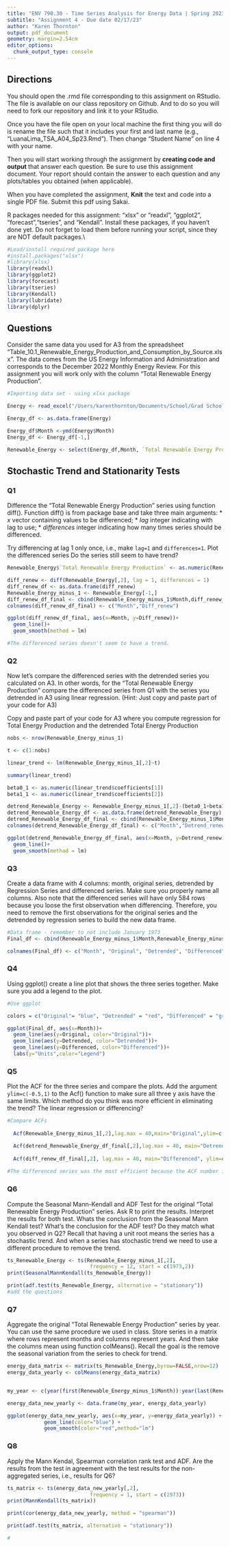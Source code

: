 ```yaml
---
title: "ENV 790.30 - Time Series Analysis for Energy Data | Spring 2023"
subtitle: "Assignment 4 - Due date 02/17/23"
author: "Karen Thornton"
output: pdf_document
geometry: margin=2.54cm
editor_options: 
  chunk_output_type: console
---
```

  
## Directions
  
You should open the .rmd file corresponding to this assignment on RStudio. The file is available on our class repository on Github. And to do so you will need to fork our repository and link it to your RStudio.  

Once you have the file open on your local machine the first thing you will do is rename the file such that it includes your first and last name (e.g., "LuanaLima_TSA_A04_Sp23.Rmd"). Then change "Student Name" on line 4 with your name. 

Then you will start working through the assignment by  **creating code and output** that answer each question. Be sure to use this assignment document. Your report should contain the answer to each question and any plots/tables you obtained (when applicable).

When you have completed the assignment, **Knit** the text and code into a single PDF file. Submit this pdf using Sakai. 

R packages needed for this assignment: "xlsx" or "readxl", "ggplot2", "forecast","tseries", and "Kendall". Install these packages, if you haven't done yet. Do not forget to load them before running your script, since they are NOT default packages.\\

```r
#Load/install required package here
#install.packages("xlsx")
#library(xlsx)
library(readxl)
library(ggplot2)
library(forecast)
library(tseries)
library(Kendall)
library(lubridate)
library(dplyr)

```

## Questions 

Consider the same data you used for A3 from the spreadsheet "Table_10.1_Renewable_Energy_Production_and_Consumption_by_Source.xlsx". The data comes from the US Energy Information and Administration and corresponds to the December 2022 Monthly Energy Review. For this assignment you will work only with the column "Total Renewable Energy Production". 


```r
#Importing data set - using xlsx package

Energy <- read_excel("/Users/karenthornton/Documents/School/Grad School/Year 2/Semester 2/Time Series/TimeSeriesAnalysis_Sp23/Data/Table_10.1_Renewable_Energy_Production_and_Consumption_by_Source.xlsx", skip = 9)

Energy_df <- as.data.frame(Energy)

Energy_df$Month <-ymd(Energy$Month)
Energy_df <- Energy_df[-1,]

Renewable_Energy <- select(Energy_df,Month, `Total Renewable Energy Production`)
```


## Stochastic Trend and Stationarity Tests

### Q1

Difference the "Total Renewable Energy Production" series using function diff(). Function diff() is from package base and take three main arguments:
* *x* vector containing values to be differenced;
* *lag* integer indicating with lag to use;
* *differences* integer indicating how many times series should be differenced.

Try differencing at lag 1 only once, i.e., make `lag=1` and `differences=1`. Plot the differenced series Do the series still seem to have trend?

```r
Renewable_Energy$`Total Renewable Energy Production` <- as.numeric(Renewable_Energy$`Total Renewable Energy Production`)

diff_renew <- diff(Renewable_Energy[,2], lag = 1, differences = 1)
diff_renew_df <- as.data.frame(diff_renew)
Renewable_Energy_minus_1 <- Renewable_Energy[-1,]
diff_renew_df_final <- cbind(Renewable_Energy_minus_1$Month,diff_renew_df)
colnames(diff_renew_df_final) <- c("Month","Diff_renew")

ggplot(diff_renew_df_final, aes(x=Month, y=Diff_renew))+
  geom_line()+
  geom_smooth(method = lm)

#The differenced series doesn't seem to have a trend. 

```

### Q2

Now let's compare the differenced series with the detrended series you calculated on A3. In other words, for the "Total Renewable Energy Production" compare the differenced series from Q1 with the series you detrended in A3 using linear regression. (Hint: Just copy and paste part of your code for A3)

Copy and paste part of your code for A3 where you compute regression for Total Energy Production and the detrended Total Energy Production

```r
nobs <- nrow(Renewable_Energy_minus_1)

t <- c(1:nobs)

linear_trend <- lm(Renewable_Energy_minus_1[,2]~t)

summary(linear_trend)

beta0_1 <- as.numeric(linear_trend$coefficients[1])
beta1_1 <- as.numeric(linear_trend$coefficients[2])

detrend_Renewable_Energy <- Renewable_Energy_minus_1[,2]-(beta0_1+beta1_1*t)
detrend_Renewable_Energy_df <- as.data.frame(detrend_Renewable_Energy)
detrend_Renewable_Energy_df_final <- cbind(Renewable_Energy_minus_1$Month,detrend_Renewable_Energy_df)
colnames(detrend_Renewable_Energy_df_final) <- c("Month","Detrend_renew")

ggplot(detrend_Renewable_Energy_df_final, aes(x=Month, y=Detrend_renew))+
  geom_line()+
  geom_smooth(method = lm)

```

### Q3
Create a data frame with 4 columns: month, original series, detrended by Regression Series and differenced series. Make sure you properly name all columns. Also note that the differenced series will have only 584 rows because you loose the first observation when differencing. Therefore, you need to remove the first observations for the original series and the detrended by regression series to build the new data frame.

```r
#Data frame - remember to not include January 1973
Final_df <- cbind(Renewable_Energy_minus_1$Month,Renewable_Energy_minus_1[,2], detrend_Renewable_Energy_df,diff_renew_df)

colnames(Final_df) <- c("Month", "Original", "Detrended", "Differenced")

```

### Q4
Using ggplot() create a line plot that shows the three series together. Make sure you add a legend to the plot.

```r
#Use ggplot

colors = c("Original"= "blue", "Detrended" = "red", "Differenced" = "green")

ggplot(Final_df, aes(x=Month))+
  geom_line(aes(y=Original, color="Original"))+
  geom_line(aes(y=Detrended, color="Detrended"))+
  geom_line(aes(y=Differenced, color="Differenced"))+
  labs(y="Units",color="Legend")

```


### Q5
Plot the ACF for the three series and compare the plots. Add the argument `ylim=c(-0.5,1)` to the Acf() function to make sure all three y axis have the same limits. Which method do you think was more efficient in eliminating the trend? The linear regression or differencing?

```r
#Compare ACFs
 
  Acf(Renewable_Energy_minus_1[,2],lag.max = 40,main="Original",ylim=c(-0.5,1))

  Acf(detrend_Renewable_Energy_df_final[,2],lag.max = 40, main="Detrended", ylim=c(-0.5,1))
  
  Acf(diff_renew_df_final[,2], lag.max = 40, main="Differenced", ylim=c(-0.5,1))
  
#The differenced series was the most efficient because the ACF number is lower for most of the lags (closer to being under the significance line). The detrended ACF has higher ACF values and there still seems to be a trend in the data. 
```


### Q6
Compute the Seasonal Mann-Kendall and ADF Test for the original "Total Renewable Energy Production" series. Ask R to print the results. Interpret the results for both test. Whats the conclusion from the Seasonal Mann Kendall test? What's the conclusion for the ADF test? Do they match what you observed in Q2? Recall that having a unit root means the series has a stochastic trend. And when a series has stochastic trend we need to use a different procedure to remove the trend.

```r
ts_Renewable_Energy <- ts(Renewable_Energy_minus_1[,2],
                           frequency = 12, start = c(1973,2))
print(SeasonalMannKendall(ts_Renewable_Energy))

print(adf.test(ts_Renewable_Energy, alternative = "stationary"))
#add the questions
```

### Q7

Aggregate the original "Total Renewable Energy Production" series by year. You can use the same procedure we used in class. Store series in a matrix where rows represent months and columns represent years. And then take the columns mean using function colMeans(). Recall the goal is the remove the seasonal variation from the series to check for trend. 

```r

energy_data_matrix <- matrix(ts_Renewable_Energy,byrow=FALSE,nrow=12)
energy_data_yearly <- colMeans(energy_data_matrix)


my_year <- c(year(first(Renewable_Energy_minus_1$Month)):year(last(Renewable_Energy_minus_1$Month)))

energy_data_new_yearly <- data.frame(my_year, energy_data_yearly)

ggplot(energy_data_new_yearly, aes(x=my_year, y=energy_data_yearly)) +
            geom_line(color="blue") +
            geom_smooth(color="red",method="lm") 

```

### Q8

Apply the Mann Kendal, Spearman correlation rank test and ADF. Are the results from the test in agreement with the test results for the non-aggregated series, i.e., results for Q6?

```r
ts_matrix <- ts(energy_data_new_yearly[,2],
                           frequency = 1, start = c(1973))
print(MannKendall(ts_matrix))

print(cor(energy_data_new_yearly, method = "spearman"))

print(adf.test(ts_matrix, alternative = "stationary"))

#

```

